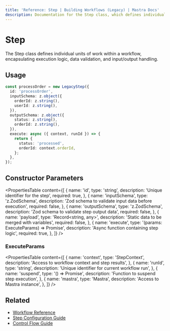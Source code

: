```yaml
---
title: 'Reference: Step | Building Workflows (Legacy) | Mastra Docs'
description: Documentation for the Step class, which defines individual units of work within a workflow.
---
```


# Step

The Step class defines individual units of work within a workflow, encapsulating execution logic, data validation, and input/output handling.

## Usage

```typescript
const processOrder = new LegacyStep({
  id: 'processOrder',
  inputSchema: z.object({
    orderId: z.string(),
    userId: z.string(),
  }),
  outputSchema: z.object({
    status: z.string(),
    orderId: z.string(),
  }),
  execute: async ({ context, runId }) => {
    return {
      status: 'processed',
      orderId: context.orderId,
    };
  },
});
```

## Constructor Parameters

<PropertiesTable
  content={[
    {
      name: 'id',
      type: 'string',
      description: 'Unique identifier for the step',
      required: true,
    },
    {
      name: 'inputSchema',
      type: 'z.ZodSchema',
      description: 'Zod schema to validate input data before execution',
      required: false,
    },
    {
      name: 'outputSchema',
      type: 'z.ZodSchema',
      description: 'Zod schema to validate step output data',
      required: false,
    },
    {
      name: 'payload',
      type: 'Record<string, any>',
      description: 'Static data to be merged with variables',
      required: false,
    },
    {
      name: 'execute',
      type: '(params: ExecuteParams) => Promise<any>',
      description: 'Async function containing step logic',
      required: true,
    },
  ]}
/>

### ExecuteParams

<PropertiesTable
  content={[
    {
      name: 'context',
      type: 'StepContext',
      description: 'Access to workflow context and step results',
    },
    {
      name: 'runId',
      type: 'string',
      description: 'Unique identifier for current workflow run',
    },
    {
      name: 'suspend',
      type: '() => Promise<void>',
      description: 'Function to suspend step execution',
    },
    {
      name: 'mastra',
      type: 'Mastra',
      description: 'Access to Mastra instance',
    },
  ]}
/>

## Related

- [Workflow Reference](./workflow.mdx)
- [Step Configuration Guide](../../docs/workflows-legacy/steps.mdx)
- [Control Flow Guide](../../docs/workflows-legacy/control-flow.mdx)
